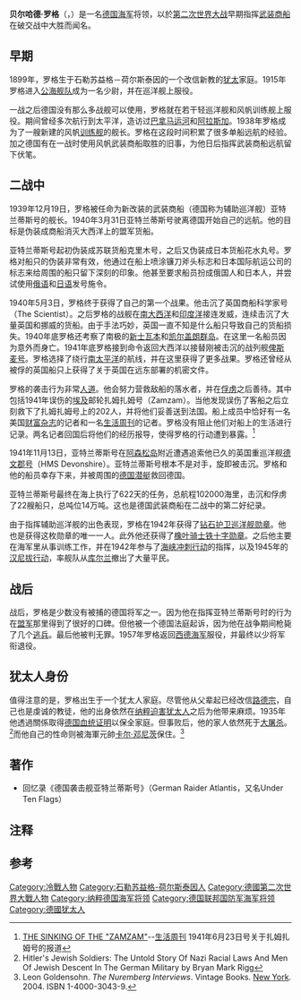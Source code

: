 {{Infobox Military Person
|name= 贝尔哈德·罗格
|born={{birth date|1899|11|4|df=y}}
|died={{death date and age|1982|6|29|1899|11|4|df=y}}
|image=Quarter- Jew Admiral Bernhard Rogge.jpg
|caption= 貝爾哈德·羅格
|placeofbirth=[[石勒苏益格－荷尔斯泰因|石勒苏益格－荷尔斯泰因]]
|placeofdeath=[[石勒苏益格－荷尔斯泰因|石勒苏益格－荷尔斯泰因]]，[[赖因贝克|赖因贝克]]
|nickname=
|allegiance={{flagicon|German Empire}}[[德意志帝國|德意志帝國]]<br>{{flagicon|Germany|Weimar}}[[威瑪共和國|威瑪共和國]] <br>{{flagicon|Nazi Germany}}[[納粹德國|納粹德國]]<br>{{flagicon|West Germany}}[[德意志聯邦共和國|德意志聯邦共和國]]
|serviceyears=1915年至1962年
|rank=[[海军中将|海军中将]] 
|commands=[[亚特兰蒂斯号辅助巡洋舰|亚特兰蒂斯号辅助巡洋舰]]
|battles=[[第一次世界大戰|第一次世界大戰]]<br>[[第二次世界大戰|第二次世界大戰]]
|awards=[[鐵十字勳章|騎士鐵十字勳章]]<br>[[钻石护卫巡洋舰勋章|钻石护卫巡洋舰勋章]]<br>[[联邦十字勋章|联邦十字勋章]]}}

'''贝尔哈德·罗格'''（'''{{lang-de|Bernhard Rogge}}'''，{{bd|1899年|11月4日|1982年|6月29日|catIdx=K}}）是一名[[德国海军_(消歧义)|德国海军]]将领，以於[[第二次世界大战|第二次世界大战]]早期指挥[[私掠船|武装商船]]在破交战中大胜而闻名。

== 早期 ==
1899年，罗格生于石勒苏益格－荷尔斯泰因的一个改信新教的[[犹太|犹太]]家庭。1915年罗格进入[[公海舰队|公海舰队]]成为一名少尉，并在巡洋舰上服役。

一战之后德国没有那么多战舰可以使用，罗格就在若干轻巡洋舰和风帆训练舰上服役。期间曾经多次航行到太平洋，造访过[[巴拿马运河|巴拿马运河]]和[[阿拉斯加|阿拉斯加]]。1938年罗格成为了一艘新建的风帆[[训练舰|训练舰]]{{le|艾尔伯特·里昂·斯拉格特号|NRP Sagres (1937)}}的舰长。罗格在这段时间积累了很多单船远航的经验。加之德国有在一战时使用风帆武装商船取胜的旧事，为他日后指挥武装商船远航留下伏笔。

== 二战中 ==
1939年12月19日，罗格被任命为新改装的武装商船（德国称为辅助巡洋舰）亚特兰蒂斯号的舰长。1940年3月31日亚特兰蒂斯号驶离德国开始自己的远航。他的目标是伪装成商船消灭大西洋上的盟军货船。

亚特兰蒂斯号起初伪装成苏联货船克里木号，之后又伪装成日本货船花水丸号。罗格对船只的伪装非常有效，他通过在船上喷涂镰刀斧头标志和日本国际航运公司的标志来给周围的船只留下深刻的印象。他甚至要求船员扮成俄国人和日本人，并尝试使用[[俄语|俄语]]和[[日语|日语]]发号施令。

1940年5月3日，罗格终于获得了自己的第一个战果。他击沉了英国商船科学家号（The Scientist）。之后罗格的战舰在[[南大西洋|南大西洋]]和[[印度洋|印度洋]]接连发威，连续击沉了大量英国和挪威的货船。由于手法巧妙，英国一直不知是什么船只导致自己的货船损失。1940年底罗格还考察了南极的[[新士瓦本|新士瓦本]]和[[凯尔盖朗群岛|凯尔盖朗群岛]]。在这里一名船员因为意外而身亡。1941年底罗格接到命令返回大西洋以接替刚被击沉的战列舰[[俾斯麥號戰艦|俾斯麦号]]。罗格选择了绕行[[南太平洋|南太平洋]]的航线，并在这里获得了更多战果。罗格还曾经从被俘的英国船只{{link-en|SS Automedon|SS Automedon}}上获得了关于英国在远东部署的机密文件。

罗格的袭击行为非常[[人道|人道]]。他会努力营救敌船的落水者，并在[[俘虏|俘虏]]之后善待。其中包括1941年误伤的[[埃及|埃及]]邮轮扎姆扎姆号（Zamzam）。当他发现误伤了客船之后立刻救下了扎姆扎姆号上的202人，并将他们妥善送到法国。船上成员中恰好有一名美国[[财富_(杂志)|财富杂志]]的记者和一名[[生活_(雜誌)|生活周刊]]的记者。罗格没有阻止他们对船上的生活进行记录。两名记者回国后将他们的经历报导，使得罗格的行动遭到暴露。<ref>[http://books.google.com.hk/books?id=bU0EAAAAMBAJ&lpg=PA21&pg=PA21&redir_esc=y#v=onepage&q&f=false THE SINKING OF THE "ZAMZAM"]--[[生活_(雜誌)|生活周刊]] 1941年6月23日号关于扎姆扎姆号的报道</ref>

1941年11月13日，亚特兰蒂斯号在[[阿森松岛|阿森松岛]]附近遭遇追索他已久的英国重巡洋舰[[德文郡号重巡洋舰|德文郡号]]（HMS Devonshire）。亚特兰蒂斯号根本不是对手，旋即被击沉。罗格和他的船员幸存下来，并被周围的[[U型潜艇|德国潜艇]]救回德国。

亚特兰蒂斯号最终在海上执行了622天的任务，总航程102000海里，击沉和俘虏了22艘船只，总吨位14万吨。这也是德国武装商船在二战中的第二好纪录。

由于指挥辅助巡洋舰的出色表现，罗格在1942年获得了[[钻石护卫巡洋舰勋章|钻石护卫巡洋舰勋章]]。他也是获得这枚勋章的唯一一人。此外他还获得了[[铁十字勋章|橡叶骑士铁十字勋章]]。之后他主要在海军里从事训练工作，并在1942年参与了[[海峡冲刺行动|海峡冲刺行动]]的指挥，以及1945年的[[汉尼拔行动|汉尼拔行动]]，率舰队从[[库尔兰|库尔兰]]撤出了大量平民。

== 战后 ==
战后，罗格是少数没有被捕的德国将军之一。因为他在指挥亚特兰蒂斯号时的行为在[[盟军|盟军]]那里得到了很好的口碑。但他被一个德国法庭起诉，因为他在战争期间枪毙了几个[[逃兵|逃兵]]。最后他被判无罪。1957年罗格返回[[西德海军|西德海军]]服役，并最终以少将军衔退役。

== 犹太人身份 ==
值得注意的是，罗格出生于一个犹太人家庭。尽管他从父辈起已经改信[[路德宗|路德宗]]，自己也是虔诚的教徒，他的出身依然在[[纽伦堡法案|纳粹迫害犹太人]]之后为他带来麻烦。1935年他透過關係取得[[德国血统证明|德国血统证明]]以保全家庭。但事败后，他的家人依然死于[[犹太人大屠杀|大屠杀]]。<ref>Hitler's Jewish Soldiers: The Untold Story Of Nazi Racial Laws And Men Of Jewish Descent In The German Military by Bryan Mark Rigg</ref>而他自己的性命则被海軍元帥[[卡尔·邓尼茨|卡尔·邓尼茨]]保住。<ref>Leon Goldensohn. ''The Nuremberg Interviews''. Vintage Books. [[New_York_City|New York]]. 2004. ISBN 1-4000-3043-9.</ref>

== 著作 ==
*回忆录《德国袭击舰亚特兰蒂斯号》（German Raider Atlantis，又名Under Ten Flags）

== 注释 ==

{{Reflist}}

== 参考 ==
{{海军主题}}

{{Authority control}}
{{DEFAULTSORT: Rogge, Bernhard}}
[[Category:冷戰人物|Category:冷戰人物]]
[[Category:石勒苏益格-荷尔斯泰因人|Category:石勒苏益格-荷尔斯泰因人]]
[[Category:德國第二次世界大戰人物|Category:德國第二次世界大戰人物]]
[[Category:纳粹德国海军将领|Category:纳粹德国海军将领]]
[[Category:德国联邦国防军海军将领|Category:德国联邦国防军海军将领]]
[[Category:德國犹太人|Category:德國犹太人]]